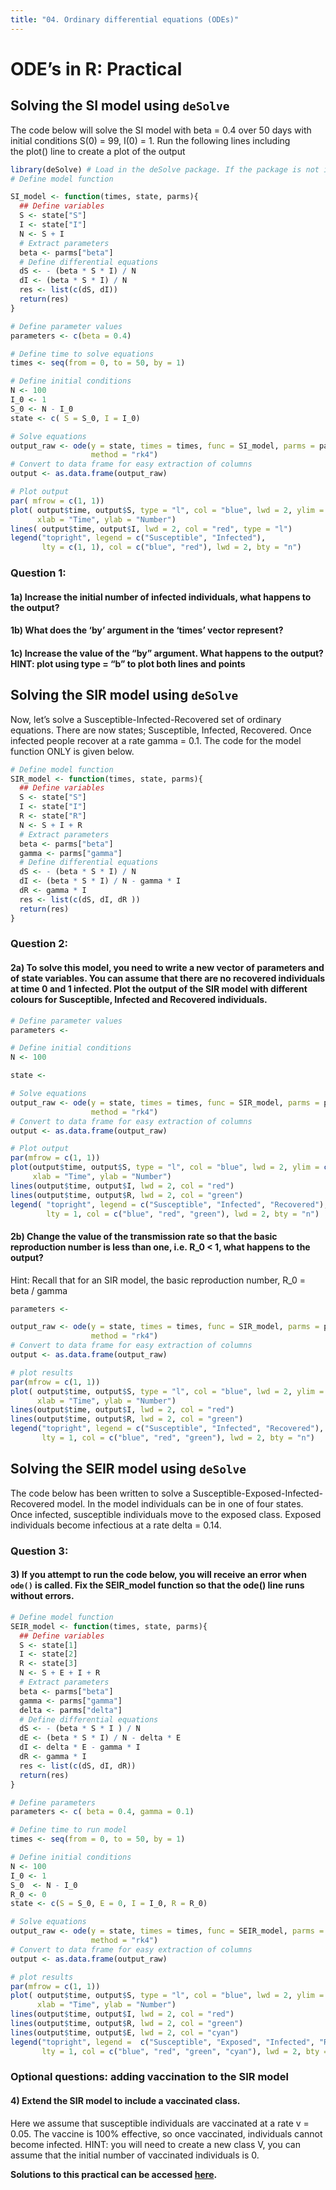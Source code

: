 ```yaml
---
title: "04. Ordinary differential equations (ODEs)"
---
```


# ODE's in R: Practical

## Solving the SI model using `deSolve`

The code below will solve the SI model with beta = 0.4 over 50 days with initial conditions S(0) = 99, I(0) = 1. Run the following lines including the plot() line to create a plot of the output

```r
library(deSolve) # Load in the deSolve package. If the package is not installed, install using the install.packages() function
# Define model function

SI_model <- function(times, state, parms){
  ## Define variables
  S <- state["S"]
  I <- state["I"]
  N <- S + I
  # Extract parameters
  beta <- parms["beta"]
  # Define differential equations
  dS <- - (beta * S * I) / N
  dI <- (beta * S * I) / N
  res <- list(c(dS, dI))
  return(res)
}

# Define parameter values
parameters <- c(beta = 0.4)

# Define time to solve equations
times <- seq(from = 0, to = 50, by = 1)

# Define initial conditions
N <- 100
I_0 <- 1
S_0 <- N - I_0
state <- c( S = S_0, I = I_0)

# Solve equations
output_raw <- ode(y = state, times = times, func = SI_model, parms = parameters,
                  method = "rk4")
# Convert to data frame for easy extraction of columns
output <- as.data.frame(output_raw)

# Plot output
par( mfrow = c(1, 1))
plot( output$time, output$S, type = "l", col = "blue", lwd = 2, ylim = c(0, N),
      xlab = "Time", ylab = "Number")
lines( output$time, output$I, lwd = 2, col = "red", type = "l")
legend("topright", legend = c("Susceptible", "Infected"),
       lty = c(1, 1), col = c("blue", "red"), lwd = 2, bty = "n")
```

### Question 1:

#### 1a) Increase the initial number of infected individuals, what happens to the output?

#### 1b) What does the 'by' argument in the 'times' vector represent?

#### 1c) Increase the value of the "by" argument. What happens to the output? HINT: plot using type = "b" to plot both lines and points

## Solving the SIR model using `deSolve`

Now, let's solve a Susceptible-Infected-Recovered set of ordinary equations. There are now states; Susceptible, Infected, Recovered. Once infected people recover at a rate gamma = 0.1. The code for the model function ONLY is given below.

```r
# Define model function 
SIR_model <- function(times, state, parms){
  ## Define variables
  S <- state["S"]
  I <- state["I"]
  R <- state["R"]
  N <- S + I + R
  # Extract parameters
  beta <- parms["beta"]
  gamma <- parms["gamma"]
  # Define differential equations
  dS <- - (beta * S * I) / N
  dI <- (beta * S * I) / N - gamma * I
  dR <- gamma * I
  res <- list(c(dS, dI, dR ))
  return(res)
}
```

### Question 2:

#### 2a) To solve this model, you need to write a new vector of parameters and of state variables. You can assume that there are no recovered individuals at time 0 and 1 infected. Plot the output of the SIR model with different colours for Susceptible, Infected and Recovered individuals.

```r
# Define parameter values
parameters <-

# Define initial conditions
N <- 100

state <-

# Solve equations
output_raw <- ode(y = state, times = times, func = SIR_model, parms = parameters,
                  method = "rk4")
# Convert to data frame for easy extraction of columns
output <- as.data.frame(output_raw)

# Plot output
par(mfrow = c(1, 1))
plot(output$time, output$S, type = "l", col = "blue", lwd = 2, ylim = c(0, N),
     xlab = "Time", ylab = "Number")
lines(output$time, output$I, lwd = 2, col = "red")
lines(output$time, output$R, lwd = 2, col = "green")
legend( "topright", legend = c("Susceptible", "Infected", "Recovered"),
        lty = 1, col = c("blue", "red", "green"), lwd = 2, bty = "n")

```

#### 2b) Change the value of the transmission rate so that the basic reproduction number is less than one, i.e. R_0 \< 1, what happens to the output?

Hint: Recall that for an SIR model, the basic reproduction number, R_0 = beta / gamma

```r
parameters <- 

output_raw <- ode(y = state, times = times, func = SIR_model, parms = parameters,
                  method = "rk4")
# Convert to data frame for easy extraction of columns
output <- as.data.frame(output_raw)

# plot results
par(mfrow = c(1, 1))
plot( output$time, output$S, type = "l", col = "blue", lwd = 2, ylim = c(0, N),
      xlab = "Time", ylab = "Number")
lines(output$time, output$I, lwd = 2, col = "red")
lines(output$time, output$R, lwd = 2, col = "green")
legend("topright", legend = c("Susceptible", "Infected", "Recovered"),
       lty = 1, col = c("blue", "red", "green"), lwd = 2, bty = "n")

```

## Solving the SEIR model using `deSolve`

The code below has been written to solve a Susceptible-Exposed-Infected-Recovered model. In the model individuals can be in one of four states. Once infected, susceptible individuals move to the exposed class. Exposed individuals become infectious at a rate delta = 0.14.

### Question 3:

#### 3) If you attempt to run the code below, you will receive an error when `ode()` is called. Fix the SEIR_model function so that the ode() line runs without errors.

```r
# Define model function 
SEIR_model <- function(times, state, parms){
  ## Define variables
  S <- state[1]
  I <- state[2]
  R <- state[3]
  N <- S + E + I + R
  # Extract parameters
  beta <- parms["beta"]
  gamma <- parms["gamma"]
  delta <- parms["delta"]
  # Define differential equations
  dS <- - (beta * S * I ) / N
  dE <- (beta * S * I) / N - delta * E
  dI <- delta * E - gamma * I
  dR <- gamma * I
  res <- list(c(dS, dI, dR))
  return(res)
}

# Define parameters  
parameters <- c( beta = 0.4, gamma = 0.1)

# Define time to run model
times <- seq(from = 0, to = 50, by = 1)

# Define initial conditions
N <- 100
I_0 <- 1
S_0  <- N - I_0
R_0 <- 0
state <- c(S = S_0, E = 0, I = I_0, R = R_0)

# Solve equations
output_raw <- ode(y = state, times = times, func = SEIR_model, parms = parameters,
                  method = "rk4")
# Convert to data frame for easy extraction of columns
output <- as.data.frame(output_raw)

# plot results
par(mfrow = c(1, 1))
plot( output$time, output$S, type = "l", col = "blue", lwd = 2, ylim = c(0, N),
      xlab = "Time", ylab = "Number")
lines(output$time, output$I, lwd = 2, col = "red")
lines(output$time, output$R, lwd = 2, col = "green")
lines(output$time, output$E, lwd = 2, col = "cyan")
legend("topright", legend =  c("Susceptible", "Exposed", "Infected", "Recovered"),
       lty = 1, col = c("blue", "red", "green", "cyan"), lwd = 2, bty = "n")

```

### Optional questions: adding vaccination to the SIR model

#### 4) Extend the SIR model to include a vaccinated class.

Here we assume that susceptible individuals are vaccinated at a rate v = 0.05. The vaccine is 100% effective, so once vaccinated, individuals cannot become infected. HINT: you will need to create a new class V, you can assume that the initial number of vaccinated individuals is 0.

**Solutions to this practical can be accessed [here](04_ODEs_solutions.qmd).**
